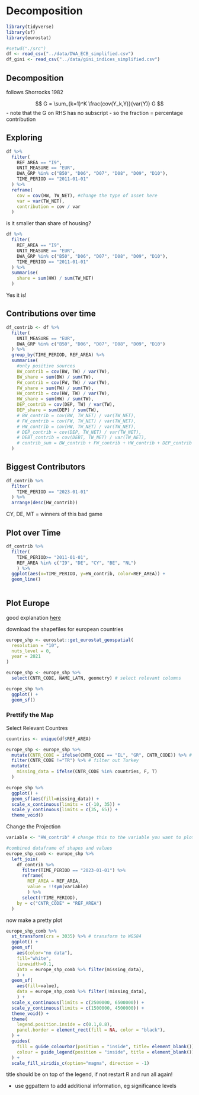 # Decomposition

```r
library(tidyverse)
library(sf)
library(eurostat)
```

```r
#setwd("./src")
df <- read_csv("../data/DWA_ECB_simplified.csv")
df_gini <- read_csv("../data/gini_indices_simplified.csv")
```

## Decomposition

follows Shorrocks 1982

$$
G = \sum_{k=1}^K \frac{cov(Y_k,Y)}{var(Y)} G 
$$
- note that the G on RHS has no subscript
- so the fraction = percentage contribution

## Exploring

```r
df %>%
  filter(
    REF_AREA == "I9",
    UNIT_MEASURE == "EUR",
    DWA_GRP %in% c("B50", "D06", "D07", "D08", "D09", "D10"),
    TIME_PERIOD == "2011-01-01"
  ) %>%
  reframe(
    cov = cov(HW, TW_NET), #change the type of asset here
    var = var(TW_NET),
    contribution = cov / var
  )
```
is it smaller than share of housing?

```r
df %>%
  filter(
    REF_AREA == "I9",
    UNIT_MEASURE == "EUR",
    DWA_GRP %in% c("B50", "D06", "D07", "D08", "D09", "D10"),
    TIME_PERIOD == "2011-01-01"
  ) %>%
  summarise(
    share = sum(HW) / sum(TW_NET)
  )
```
Yes it is!

## Contributions over time

```r
df_contrib <- df %>%
  filter(
    UNIT_MEASURE == "EUR",
    DWA_GRP %in% c("B50", "D06", "D07", "D08", "D09", "D10")
  ) %>%
  group_by(TIME_PERIOD, REF_AREA) %>%
  summarise(
    #only positive sources
    BW_contrib = cov(BW, TW) / var(TW),
    BW_share = sum(BW) / sum(TW),
    FW_contrib = cov(FW, TW) / var(TW),
    FW_share = sum(FW) / sum(TW),
    HW_contrib = cov(HW, TW) / var(TW),
    HW_share = sum(HW) / sum(TW),
    DEP_contrib = cov(DEP, TW) / var(TW),
    DEP_share = sum(DEP) / sum(TW),
    # BW_contrib = cov(BW, TW_NET) / var(TW_NET),
    # FW_contrib = cov(FW, TW_NET) / var(TW_NET),
    # HW_contrib = cov(HW, TW_NET) / var(TW_NET),
    # DEP_contrib = cov(DEP, TW_NET) / var(TW_NET),
    # DEBT_contrib = cov(DEBT, TW_NET) / var(TW_NET),
    # contrib_sum = BW_contrib + FW_contrib + HW_contrib + DEP_contrib + DEBT_contrib
  )
```

## Biggest Contributors

```r
df_contrib %>%
  filter(
    TIME_PERIOD == "2023-01-01"
  ) %>%
  arrange(desc(HW_contrib))
```
CY, DE, MT = winners of this bad game

## Plot over Time

```r
df_contrib %>%
  filter(
    TIME_PERIOD>= "2011-01-01",
    REF_AREA %in% c("I9", "DE", "CY", "BE", "NL")
    ) %>%
  ggplot(aes(x=TIME_PERIOD, y=HW_contrib, color=REF_AREA)) +
  geom_line() 
  
```



## Plot Europe

good explanation [here](http://stavrakoudis.econ.uoi.gr/r-eurostat/drawing-maps-of-europe.html)

download the shapefiles for european countries
```r
europe_shp <- eurostat::get_eurostat_geospatial(
  resolution = "10",
  nuts_level = 0,
  year = 2021
)
```
```r
europe_shp <- europe_shp %>%
  select(CNTR_CODE, NAME_LATN, geometry) # select relevant columns
```

```r
europe_shp %>%
  ggplot() +
  geom_sf()
```

### Prettify the Map

Select Relevant Countres
```r
countries <- unique(df$REF_AREA)

europe_shp <- europe_shp %>%
  mutate(CNTR_CODE = ifelse(CNTR_CODE == "EL", "GR", CNTR_CODE)) %>% # Greece is EL in the shapefile
  filter(CNTR_CODE !="TR") %>% # filter out Turkey
  mutate(
    missing_data = ifelse(CNTR_CODE %in% countries, F, T)
  )
```

```r
europe_shp %>%
  ggplot() +
  geom_sf(aes(fill=missing_data)) +
  scale_x_continuous(limits = c(-10, 35)) +
  scale_y_continuous(limits = c(35, 65)) +
  theme_void()
```

Change the Projection

```r
variable <- "HW_contrib" # change this to the variable you want to plot

#combined dataframe of shapes and values
europe_shp_comb <- europe_shp %>%
  left_join(
    df_contrib %>%
      filter(TIME_PERIOD == "2023-01-01") %>%
      reframe(
        REF_AREA = REF_AREA,
        value = !!sym(variable)
        ) %>%
      select(!TIME_PERIOD),
    by = c("CNTR_CODE" = "REF_AREA")
  )
```

now make a pretty plot
```r
europe_shp_comb %>%
  st_transform(crs = 3035) %>% # transform to WGS84
  ggplot() +
  geom_sf(
    aes(color="no data"),
    fill="white",
    linewidth=0.1,
    data = europe_shp_comb %>% filter(missing_data),
    ) +
  geom_sf(
    aes(fill=value),
    data = europe_shp_comb %>% filter(!missing_data),
    ) +
  scale_x_continuous(limits = c(2500000, 6500000)) +
  scale_y_continuous(limits = c(1500000, 4500000)) +
  theme_void() +
  theme(
    legend.position.inside = c(0.1,0.8),
    panel.border = element_rect(fill = NA, color = "black"),
  ) +
  guides(
    fill = guide_colourbar(position = "inside", title= element_blank()),
    colour = guide_legend(position = "inside", title = element_blank())
  ) +
  scale_fill_viridis_c(option="magma", direction = -1) 
```
title should be on top of the legend, if not restart R and run all again!

- use ggpattern to add additional information, eg significance levels
